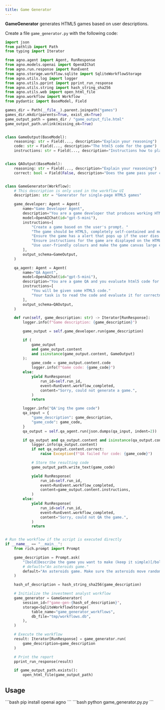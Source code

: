 ```yaml
---
title: Game Generator
---
```

**GameGenerator** generates HTML5 games based on user descriptions.

Create a file `game_generator.py` with the following code:

```python game_generator.py
import json
from pathlib import Path
from typing import Iterator

from agno.agent import Agent, RunResponse
from agno.models.openai import OpenAIChat
from agno.run.response import RunEvent
from agno.storage.workflow.sqlite import SqliteWorkflowStorage
from agno.utils.log import logger
from agno.utils.pprint import pprint_run_response
from agno.utils.string import hash_string_sha256
from agno.utils.web import open_html_file
from agno.workflow import Workflow
from pydantic import BaseModel, Field

games_dir = Path(__file__).parent.joinpath("games")
games_dir.mkdir(parents=True, exist_ok=True)
game_output_path = games_dir / "game_output_file.html"
game_output_path.unlink(missing_ok=True)


class GameOutput(BaseModel):
    reasoning: str = Field(..., description="Explain your reasoning")
    code: str = Field(..., description="The html5 code for the game")
    instructions: str = Field(..., description="Instructions how to play the game")


class QAOutput(BaseModel):
    reasoning: str = Field(..., description="Explain your reasoning")
    correct: bool = Field(False, description="Does the game pass your criteria?")


class GameGenerator(Workflow):
    # This description is only used in the workflow UI
    description: str = "Generator for single-page HTML5 games"

    game_developer: Agent = Agent(
        name="Game Developer Agent",
        description="You are a game developer that produces working HTML5 code.",
        model=OpenAIChat(id="gpt-5-mini"),
        instructions=[
            "Create a game based on the user's prompt. "
            "The game should be HTML5, completely self-contained and must be runnable simply by opening on a browser",
            "Ensure the game has a alert that pops up if the user dies and then allows the user to restart or exit the game.",
            "Ensure instructions for the game are displayed on the HTML page."
            "Use user-friendly colours and make the game canvas large enough for the game to be playable on a larger screen.",
        ],
        output_schema=GameOutput,
    )

    qa_agent: Agent = Agent(
        name="QA Agent",
        model=OpenAIChat(id="gpt-5-mini"),
        description="You are a game QA and you evaluate html5 code for correctness.",
        instructions=[
            "You will be given some HTML5 code."
            "Your task is to read the code and evaluate it for correctness, but also that it matches the original task description.",
        ],
        output_schema=QAOutput,
    )

    def run(self, game_description: str) -> Iterator[RunResponse]:
        logger.info(f"Game description: {game_description}")

        game_output = self.game_developer.run(game_description)

        if (
            game_output
            and game_output.content
            and isinstance(game_output.content, GameOutput)
        ):
            game_code = game_output.content.code
            logger.info(f"Game code: {game_code}")
        else:
            yield RunResponse(
                run_id=self.run_id,
                event=RunEvent.workflow_completed,
                content="Sorry, could not generate a game.",
            )
            return

        logger.info("QA'ing the game code")
        qa_input = {
            "game_description": game_description,
            "game_code": game_code,
        }
        qa_output = self.qa_agent.run(json.dumps(qa_input, indent=2))

        if qa_output and qa_output.content and isinstance(qa_output.content, QAOutput):
            logger.info(qa_output.content)
            if not qa_output.content.correct:
                raise Exception(f"QA failed for code: {game_code}")

            # Store the resulting code
            game_output_path.write_text(game_code)

            yield RunResponse(
                run_id=self.run_id,
                event=RunEvent.workflow_completed,
                content=game_output.content.instructions,
            )
        else:
            yield RunResponse(
                run_id=self.run_id,
                event=RunEvent.workflow_completed,
                content="Sorry, could not QA the game.",
            )
            return


# Run the workflow if the script is executed directly
if __name__ == "__main__":
    from rich.prompt import Prompt

    game_description = Prompt.ask(
        "[bold]Describe the game you want to make (keep it simple)[/bold]\n✨",
        # default="An asteroids game."
        default="An asteroids game. Make sure the asteroids move randomly and are random sizes. They should continually spawn more and become more difficult over time. Keep score. Make my spaceship's movement realistic.",
    )

    hash_of_description = hash_string_sha256(game_description)

    # Initialize the investment analyst workflow
    game_generator = GameGenerator(
        session_id=f"game-gen-{hash_of_description}",
        storage=SqliteWorkflowStorage(
            table_name="game_generator_workflows",
            db_file="tmp/workflows.db",
        ),
    )

    # Execute the workflow
    result: Iterator[RunResponse] = game_generator.run(
        game_description=game_description
    )

    # Print the report
    pprint_run_response(result)

    if game_output_path.exists():
        open_html_file(game_output_path)
```
## Usage

<Steps>
  <Snippet file="create-venv-step.mdx" />

  <Step title="Install libraries">
    ```bash
    pip install openai agno
    ```
  </Step>

  <Step title="Run the agent">
    ```bash
    python game_generator.py.py
    ```
  </Step>

</Steps>